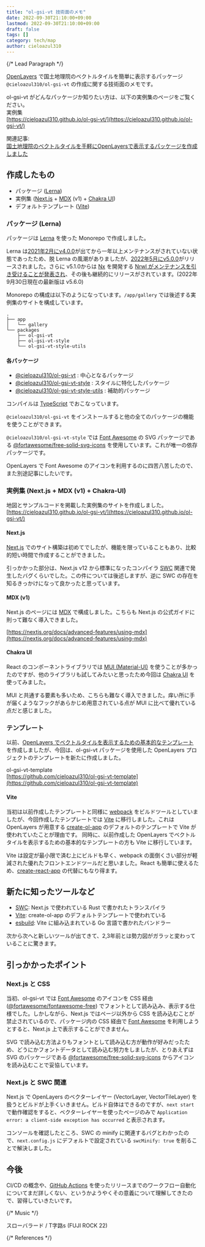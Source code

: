 ```yaml
---
title: "ol-gsi-vt 技術面のメモ"
date: 2022-09-30T21:10:00+09:00
lastmod: 2022-09-30T21:10:00+09:00
draft: false
tags: []
category: tech/map
author: cieloazul310
---
```


{/* Lead Paragraph */}

[OpenLayers] で国土地理院のベクトルタイルを簡単に表示するパッケージ `@cieloazul310/ol-gsi-vt` の作成に関する技術面のメモです。

ol-gsi-vt がどんなパッケージか知りたい方は、以下の実例集のページをご覧ください。  
実例集  
[https://cieloazul310.github.io/ol-gsi-vt/](https://cieloazul310.github.io/ol-gsi-vt/)

関連記事:  
[国土地理院のベクトルタイルを手軽にOpenLayersで表示するパッケージを作成しました](/2022/09/ol-gsi-vt/index.md)

<Ad variant="in-article" />

## 作成したもの

- パッケージ ([Lerna])
- 実例集 ([Next.js] + [MDX] (v1) + [Chakra UI])
- デフォルトテンプレート ([Vite])

### パッケージ (Lerna)

パッケージは [Lerna] を使った Monorepo で作成しました。

Lerna は[2021年2月にv4.0.0](https://github.com/lerna/lerna/releases/tag/v4.0.0)が出てから一年以上メンテナンスがされていない状態であったため、脱 Lerna の風潮がありましたが、[2022年5月にv5.0.0](https://github.com/lerna/lerna/releases/tag/v5.0.0)がリリースされました。さらに v5.1.0からは [Nx](https://nx.dev/) を開発する [Nrwl がメンテナンスを引き受けることが発表され](https://blog.nrwl.io/lerna-5-1-new-website-new-guides-new-lerna-example-repo-distributed-caching-support-and-speed-64d66410bec7)、その後も継続的にリリースがされています。(2022年9月30日現在の最新版は v5.6.0)

Monorepo の構成は以下のようになっています。`/app/gallery` では後述する実例集のサイトを構成しています。

```
.
├── app
│   └── gallery
└── packages
    ├── ol-gsi-vt
    ├── ol-gsi-vt-style
    └── ol-gsi-vt-style-utils
```

#### 各パッケージ

- [@cieloazul310/ol-gsi-vt] : 中心となるパッケージ
- [@cieloazul310/ol-gsi-vt-style] : スタイルに特化したパッケージ
- [@cieloazul310/ol-gsi-vt-style-utils] : 補助的パッケージ

コンパイルは [TypeScript] でおこなっています。

`@cieloazul310/ol-gsi-vt` をインストールすると他の全てのパッケージの機能を使うことができます。

`@cieloazul310/ol-gsi-vt-style` では [Font Awesome] の SVG パッケージである [@fortawesome/free-solid-svg-icons](https://www.npmjs.com/package/@fortawesome/free-solid-svg-icons) を使用しています。これが唯一の依存パッケージです。

OpenLayers で Font Awesome のアイコンを利用するのに四苦八苦したので、また別途記事にしたいです。

### 実例集 (Next.js + MDX (v1) + Chakra-UI)

地図とサンプルコードを掲載した実例集のサイトを作成しました。  
[https://cieloazul310.github.io/ol-gsi-vt/](https://cieloazul310.github.io/ol-gsi-vt/)

#### Next.js

[Next.js] でのサイト構築は初めてでしたが、機能を限っていることもあり、比較的短い時間で作成することができました。

引っかかった部分は、Next.js v12 から標準になったコンパイラ [SWC] 関連で発生したバグくらいでした。この件については後述しますが、逆に SWC の存在を知るきっかけになって良かったと思っています。

#### MDX (v1)

Next.js のページには [MDX] で構成しました。こちらも Next.js の公式ガイドに則って難なく導入できました。

[https://nextjs.org/docs/advanced-features/using-mdx](https://nextjs.org/docs/advanced-features/using-mdx)

#### Chakra UI

React のコンポーネントライブラリでは [MUI (Material-UI)][MUI] を使うことが多かったのですが、他のライブラリも試してみたいと思ったため今回は [Chakra UI] を使ってみました。

MUI と共通する要素も多いため、こちらも難なく導入できました。痒い所に手が届くようなフックがあらかじめ用意されている点が MUI に比べて優れている点だと感じました。

### テンプレート

以前、[OpenLayers でベクトルタイルを表示するための基本的なテンプレート](https://github.com/cieloazul310/ol-vectortile) を作成しましたが、今回は、ol-gsi-vt パッケージを使用した OpenLayers プロジェクトのテンプレートを新たに作成しました。

ol-gsi-vt-template  
[https://github.com/cieloazul310/ol-gsi-vt-template](https://github.com/cieloazul310/ol-gsi-vt-template)

#### Vite

当初は以前作成したテンプレートと同様に [webpack] をビルドツールとしていましたが、今回作成したテンプレートでは [Vite] に移行しました。これは OpenLayers が用意する [create-ol-app](https://github.com/openlayers/create-ol-app) のデフォルトのテンプレートで Vite が使われていたことが理由です。
同時に、以前作成した OpenLayers でベクトルタイルを表示するための基本的なテンプレートの方も Vite に移行しています。

Vite は設定が最小限で済む上にビルドも早く、webpack の面倒くさい部分が軽減された優れたフロントエンドツールだと思いました。React も簡単に使えるため、[create-react-app](https://github.com/facebook/create-react-app) の代替にもなり得ます。

## 新たに知ったツールなど

- [SWC]: Next.js で使われている Rust で書かれたトランスパイラ
- [Vite]: create-ol-app のデフォルトテンプレートで使われている
- [esbuild]: Vite に組み込まれている Go 言語で書かれたバンドラー

次から次へと新しいツールが出てきて、2,3年前とは勢力図がガラッと変わっていることに驚きます。

## 引っかかったポイント

### Next.js と CSS

当初、ol-gsi-vt では [Font Awesome] のアイコンを CSS 経由 ([@fortawesome/fontawesome-free](https://github.com/FortAwesome/Font-Awesome/tree/6.x/js-packages/%40fortawesome/fontawesome-free)) でフォントとして読み込み、表示する仕様でした。しかしながら、Next.js ではページ以外から CSS を読み込むことが禁止されているので、パッケージ内の CSS 経由で [Font Awesome] を利用しようとすると、Next.js 上で表示することができません。

SVG で読み込む方法よりもフォントとして読み込む方が動作が好みだったため、どうにかフォントデータとして読み込む努力をしましたが、とりあえずは SVG のパッケージである [@fortawesome/free-solid-svg-icons](https://www.npmjs.com/package/@fortawesome/free-solid-svg-icons) からアイコンを読み込むことで妥協しています。

### Next.js と SWC 関連

Next.js で OpenLayers のベクターレイヤー (VectorLayer, VectorTileLayer) を扱うとビルドが上手くいきません。ビルド自体はできるのですが、`next start` で動作確認をすると、ベクターレイヤーを使ったページのみで `Application error: a client-side exception has occurred` と表示されます。

コンソールを確認したところ、SWC の minify に関連するバグとわかったので、`next.config.js` にデフォルトで設定されている `swcMinify: true` を削ることで解決しました。

## 今後

CI/CD の概念や、[GitHub Actions](https://docs.github.com/ja/actions) を使ったリリースまでのワークフロー自動化についてまだ詳しくない、というかようやくその意義について理解してきたので、習得していきたいです。

{/* Music */}

<YouTube src="4B214L6YxmA" />

スローバラード / T字路s (FUJI ROCK 22)

<Ad variant="display" />

{/* References */}

[OpenLayers]: http://openlayers.org/ "OpenLayers"
[Next.js]: https://nextjs.org/ "Next.js"
[React]: https://reactjs.org/ "React"
[Chakra UI]: https://chakra-ui.com/ "Chakra UI"
[SWC]: https://swc.rs/ "SWC"
[Vite]: https://ja.vitejs.dev/ "Vite"
[esbuild]: https://esbuild.github.io/ "esbuild"
[webpack]: https://webpack.js.org/ "webpack"
[MDX]: https://mdxjs.com/ "MDX"
[Lerna]: https://lerna.js.org/ "Lerna"
[Font Awesome]: https://fontawesome.com/ "Font Awesome"
[GitHub Actions]: https://docs.github.com/ja/actions "GitHub Actions"
[MUI]: https://mui.com/ "MUI"
[@cieloazul310/ol-gsi-vt]: https://www.npmjs.com/package/@cieloazul310/ol-gsi-vt
[@cieloazul310/ol-gsi-vt-style]: https://www.npmjs.com/package/@cieloazul310/ol-gsi-vt-style
[@cieloazul310/ol-gsi-vt-style-utils]: https://www.npmjs.com/package/@cieloazul310/ol-gsi-vt-style-utils
[TypeScript]: https://www.typescriptlang.org "TypeScript"
[Gatsby]: https://www.gatsbyjs.org "Gatsby"
[地理院地図]: https://maps.gsi.go.jp/ "地理院地図"
